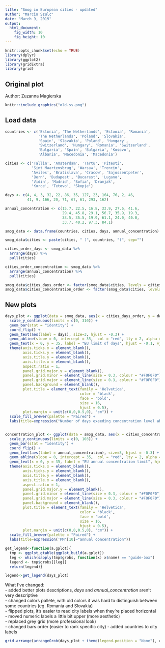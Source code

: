 ```yaml
---
title: "Smog in European cities - updated"
author: "Marcin Szulc"
date: "March 9, 2019"
output:
  html_document:
    fig_width: 10
    fig_height: 10
---
```


```r
knitr::opts_chunk$set(echo = TRUE)
library(dplyr)
library(ggplot2)
library(gridExtra)
library(grid)
```

## Original plot
Author: Zuzanna Magierska
```r
knitr::include_graphics("old-ss.png")
```

## Load data

```r
countries <- c('Estonia', 'The Netherlands', 'Estonia', 'Romania',
               'The Netherlands', 'Poland', 'Slovakia',
               'Spain', 'Slovakia', 'Poland', 'Hungary',
               'Switzerland', 'Hungary', 'Romania', 'Switzerland', 
               'Bulgaria', 'Spain', 'Bulgaria', 'Kosovo',
               'Albania', 'Macedonia', 'Macedonia')

cities <- c('Tallin', 'Amsterdam', 'Tartu', 'Pitesti', 
            'Sint Maartensbrug', 'Warsaw', 'Trencin', 
            'Aviles', 'Bratislava', 'Cracow', 'Sajoszentpeter',
            'Bern', 'Budapest', 'Bucarest', 'Lugano', 
            'Vidin', 'Madrid', 'Sofia', 'Dramjak', 
            'Korce', 'Tetovo', 'Skopje')

days <- c(4, 4, 3, 32, 22, 86, 35, 127, 23, 164, 76, 2, 46,
          41, 9, 166, 20, 71, 67, 61, 293, 162)

annual_concentration <- c(15.7, 22.5, 16.8, 33.9, 27.6, 41.6,
                          29.4, 45.8, 29.1, 56.7, 35.9, 19.3,
                          33.5, 35.5, 19.9, 61.1, 24.0, 40.0,
                          33.7, 40.2, 97.3, 84.1)

smog_data <- data.frame(countries, cities, days, annual_concentration)

smog_data$cities <- paste(cities, " (", countries, ")", sep="")

cities_order_days <- smog_data %>%
  arrange(days) %>% 
  pull(cities)

cities_order_concentration <- smog_data %>%
  arrange(annual_concentration) %>% 
  pull(cities)

smog_data$cities_days_order <- factor(smog_data$cities, levels = cities_order_days)
smog_data$cities_concentration_order <- factor(smog_data$cities, levels = cities_order_concentration)

```


## New plots

```r
days_plot <- ggplot(data = smog_data, aes(x = cities_days_order, y = days, fill = countries)) + 
  scale_y_continuous(limits = c(0, 310)) + 
  geom_bar(stat = "identity") + 
  coord_flip() + 
  geom_text(aes(label = days), size=3, hjust = -0.3) +
  geom_abline(slope = 0, intercept = 35,  col = "red", lty = 2, alpha = 0.5) + 
  geom_text(x = 0, y = 35, label = "EU limit of days", hjust = -0.1, vjust = -1, size = 3, color = "red") + 
  theme(axis.ticks.x = element_blank(),
        axis.ticks.y = element_blank(),
        axis.title.y = element_blank(),
        axis.title.x = element_blank(),
        aspect.ratio = 1,
        panel.grid.major.y = element_blank(),
        panel.grid.minor = element_line(size = 0.3, colour = "#F0F0F0"),
        panel.grid.major = element_line(size = 0.3, colour = "#F0F0F0"),
        panel.background = element_blank(),
        plot.title = element_text(family = 'Helvetica', 
                                  color = 'black', 
                                  face = 'bold', 
                                  size = 16, 
                                  hjust = 0.5),
        plot.margin = unit(c(0,0,0.5,0), "cm")) + 
  scale_fill_brewer(palette = "Paired") + 
  labs(title=expression("Number of days exeeding concentration level above 50μg/"*m^3))


concentration_plot <- ggplot(data = smog_data, aes(x = cities_concentration_order, y = annual_concentration, fill = countries)) + 
  scale_y_continuous(limits = c(0, 103)) + 
  geom_bar(stat = "identity") + 
  coord_flip() + 
  geom_text(aes(label = annual_concentration), size=3, hjust = -0.3) +
  geom_abline(slope = 0, intercept = 35,  col = "red", lty = 2, alpha = 0.5) + 
  geom_text(x = 0, y = 35, label = "EU annual concentration limit", hjust = -0.1, vjust = -1, size = 3, color = "red", alpha = 0.5) + 
  theme(axis.ticks.x = element_blank(),
        axis.ticks.y = element_blank(),
        axis.title.y = element_blank(),
        axis.title.x = element_blank(),
        aspect.ratio = 1,
        panel.grid.major.y = element_blank(),
        panel.grid.minor = element_line(size = 0.3, colour = "#F0F0F0"),
        panel.grid.major = element_line(size = 0.3, colour = "#F0F0F0"),
        panel.background = element_blank(),
        plot.title = element_text(family = 'Helvetica', 
                                  color = 'black', 
                                  face = 'bold', 
                                  size = 16, 
                                  hjust = 0.5),
        plot.margin = unit(c(0,0,0.5,0), "cm")) + 
  scale_fill_brewer(palette = "Paired") + 
  labs(title=expression('PM'[10]~"annual concentration"))

get_legend<-function(a.gplot){
  tmp <- ggplot_gtable(ggplot_build(a.gplot))
  leg <- which(sapply(tmp$grobs, function(x) x$name) == "guide-box")
  legend <- tmp$grobs[[leg]]
  return(legend)}

legend<-get_legend(days_plot)

```

What I've changed:  
- added better plots descriptions, *days* and *annual_concentration* aren't very descriptive  
- changed colors pallete, with old colors it was hard to distinguish between some countries (eg. Romania and Slovakia)  
- flipped plots, it's easier to read city labels when they're placed horizontal  
- moved numeric labels a little bit upper (more aesthetic)  
- replaced grey grid (more professional look)  
- changed bars order (easier to rank specific city) 
- added countries to city labels  
```r
grid.arrange(arrangeGrob(days_plot + theme(legend.position = "None"), concentration_plot + theme(legend.position = "None"), nrow = 2), legend, nrow = 1, widths = c(10, 1.5))
```
